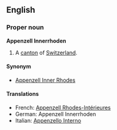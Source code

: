 ==English==
===Proper noun===
'''Appenzell Innerrhoden'''

#A [[canton]] of [[Switzerland]].

====Synonym====
*[[Appenzell Inner Rhodes]]

====Translations====
*French: [[Appenzell Rhodes-Intérieures]]
*German: Appenzell Innerrhoden
*Italian: [[Appenzello Interno]]